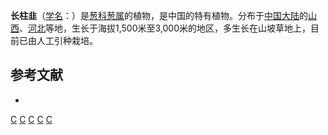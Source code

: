 {{Speciesbox 
| genus = Allium
| species = longistylum
| authority = Baker
}}
'''长柱韭'''（[[学名|学名]]：{{lang|la|''Allium longistylum''}}）是[[葱科|葱科]][[葱属|葱属]]的植物，是中国的特有植物。分布于[[中国大陆|中国大陆]]的[[山西|山西]]、[[河北|河北]]等地，生长于海拔1,500米至3,000米的地区，多生长在山坡草地上，目前已由人工引种栽培。

== 参考文献 ==
<div class="references-small">
* {{cite web| url =http://www.bioinfo.cn/db05/KmzwSpecies.php?action=view&id=1146| title =长柱韭| work =《中国高等植物数据库全库》| publisher =中国科学院微生物研究所| author =昆明植物研究所| accessdate =2009-02-22| deadurl =yes| archiveurl =https://web.archive.org/web/20160305033705/http://www.bioinfo.cn/db05/KmzwSpecies.php?action=view&id=1146| archivedate =2016-03-05}}
</div>
{{Taxonbar}}

[[Category:葱属|C]]
[[Category:中國特有植物|C]]
[[Category:山西植物|C]]
[[Category:河北植物|C]]
[[Category:内蒙古植物|C]]